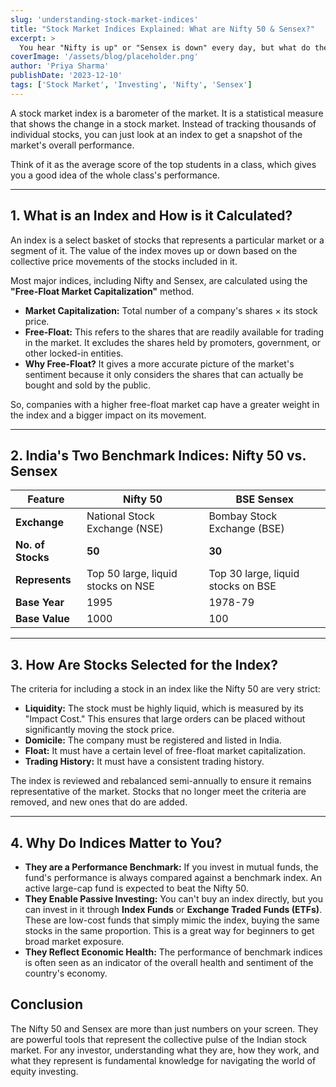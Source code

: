 ```yaml
---
slug: 'understanding-stock-market-indices'
title: "Stock Market Indices Explained: What are Nifty 50 & Sensex?"
excerpt: >
  You hear "Nifty is up" or "Sensex is down" every day, but what do these numbers actually mean? Stock market indices like the Nifty 50 and BSE Sensex are the vital signs of the economy's health. They are a curated collection of top stocks that represent the overall direction of the market. Understanding how these indices are constructed, what they represent, and the key differences between them is the first step for any new investor looking to make sense of the market's daily movements. This guide breaks it all down in simple terms.
coverImage: '/assets/blog/placeholder.png'
author: 'Priya Sharma'
publishDate: '2023-12-10'
tags: ['Stock Market', 'Investing', 'Nifty', 'Sensex']
---
```


A stock market index is a barometer of the market. It is a statistical measure that shows the change in a stock market. Instead of tracking thousands of individual stocks, you can just look at an index to get a snapshot of the market's overall performance.

Think of it as the average score of the top students in a class, which gives you a good idea of the whole class's performance.

---

## 1. What is an Index and How is it Calculated?

An index is a select basket of stocks that represents a particular market or a segment of it. The value of the index moves up or down based on the collective price movements of the stocks included in it.

Most major indices, including Nifty and Sensex, are calculated using the **"Free-Float Market Capitalization"** method.

- **Market Capitalization:** Total number of a company's shares × its stock price.
- **Free-Float:** This refers to the shares that are readily available for trading in the market. It excludes the shares held by promoters, government, or other locked-in entities.
- **Why Free-Float?** It gives a more accurate picture of the market's sentiment because it only considers the shares that can actually be bought and sold by the public.

So, companies with a higher free-float market cap have a greater weight in the index and a bigger impact on its movement.

---

## 2. India's Two Benchmark Indices: Nifty 50 vs. Sensex

| Feature | **Nifty 50** | **BSE Sensex** |
|---|---|---|
| **Exchange** | National Stock Exchange (NSE) | Bombay Stock Exchange (BSE) |
| **No. of Stocks** | **50** | **30** |
| **Represents** | Top 50 large, liquid stocks on NSE | Top 30 large, liquid stocks on BSE |
| **Base Year** | 1995 | 1978-79 |
| **Base Value** | 1000 | 100 |

---

## 3. How Are Stocks Selected for the Index?

The criteria for including a stock in an index like the Nifty 50 are very strict:
- **Liquidity:** The stock must be highly liquid, which is measured by its "Impact Cost." This ensures that large orders can be placed without significantly moving the stock price.
- **Domicile:** The company must be registered and listed in India.
- **Float:** It must have a certain level of free-float market capitalization.
- **Trading History:** It must have a consistent trading history.

The index is reviewed and rebalanced semi-annually to ensure it remains representative of the market. Stocks that no longer meet the criteria are removed, and new ones that do are added.

---

## 4. Why Do Indices Matter to You?

- **They are a Performance Benchmark:** If you invest in mutual funds, the fund's performance is always compared against a benchmark index. An active large-cap fund is expected to beat the Nifty 50.
- **They Enable Passive Investing:** You can't buy an index directly, but you can invest in it through **Index Funds** or **Exchange Traded Funds (ETFs)**. These are low-cost funds that simply mimic the index, buying the same stocks in the same proportion. This is a great way for beginners to get broad market exposure.
- **They Reflect Economic Health:** The performance of benchmark indices is often seen as an indicator of the overall health and sentiment of the country's economy.

## Conclusion

The Nifty 50 and Sensex are more than just numbers on your screen. They are powerful tools that represent the collective pulse of the Indian stock market. For any investor, understanding what they are, how they work, and what they represent is fundamental knowledge for navigating the world of equity investing. 